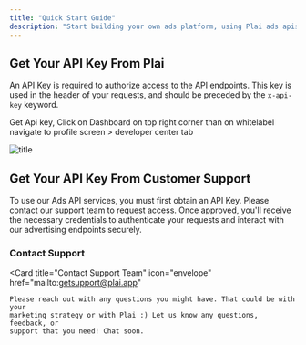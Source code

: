 ```yaml
---
title: "Quick Start Guide"
description: "Start building your own ads platform, using Plai ads apis"
---
```


## Get Your API Key From Plai

An API Key is required to authorize access to the API endpoints. This key is used in the header of your requests, and should be preceded by the `x-api-key` keyword.

Get Api key, Click on Dashboard on top right corner than on whitelabel navigate to profile screen > developer center tab

![title](/images/key.png)

## Get Your API Key From Customer Support

To use our Ads API services, you must first obtain an API Key. Please contact our support team to request access. Once approved, you'll receive the necessary credentials to authenticate your requests and interact with our advertising endpoints securely.

### Contact Support

<Card
	title="Contact Support Team"
	icon="envelope"
	href="mailto:getsupport@plai.app"
>
	Please reach out with any questions you might have. That could be with your
	marketing strategy or with Plai :) Let us know any questions, feedback, or
	support that you need! Chat soon.
</Card>
